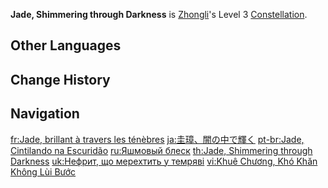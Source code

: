 {{Constellation Infobox
|image       = Constellation Jade, Shimmering through Darkness.png
|description = Increases the Level of [[Dominus Lapidis]] by 3.<br>Maximum upgrade level is 15.
|level       = 3
|character   = Zhongli
|utility1    = Talent Level Increase
|utility2    = Elemental Skill Level Increase
}}
'''Jade, Shimmering through Darkness''' is [[Zhongli]]'s Level 3 [[Constellation]].

==Other Languages==
{{Other Languages
|en      = Jade, Shimmering through Darkness
|zhs     = 圭璋，暝仍不移其晖
|zhs_rm  = Guī Zhāng, Míng Réng Bù Yí Qí Huī
|zht     = 圭璋，暝仍不移其暉
|zht_rm  = Guī Zhāng, Míng Réng Bù Yí Qí Huī
|zh_tl   = Ceremonial Jewel, the Radiance Won't Change After Sunset
|ja      = 圭璋、闇の中で輝く
|ja_rm   = Keishou, Yami no Naka de Kagayaku
|ja_tl   = Ceremonial Jewel, Shining in the Dark
|zhja_note = {{zh|圭璋}}/{{ja|圭璋|tl=square jewel, edge" + "ceremonial jeweled implement.}}
|ko      = 옥그릇・저물어도 사라지지 않는 광채
|ko_rm   = Okgeureut - Jeomul'eodo Sarajiji Anneun Gwangchae
|ko_tl   = Jade Bowl - The Glow that doesn't disappear even when it's Dark
|es      = Jade, el brillo del crepúsculo
|es_tl   = Jade, Twilight's Glow
|fr      = Jade, brillant à travers les ténèbres
|fr_tl   = Jade, Shining through the Darkness
|ru      = Яшмовый блеск
|ru_tl   = Jasper Shimmer
|th      = Jade, Shimmering through Darkness
|vi      = Khuê Chương, Khó Khăn Không Lùi Bước
|vi_tl   = 
|de      = Funkelnd und doch dunkel
|de_tl   = Sparkling and yet Dark
|id      = Jade, Shimmering through Darkness
|pt      = Jade, Cintilando na Escuridão
|pt_tl   = 
|tr      = Karanlıkta Parlayan Yeşim
|tr_tl   = Jade Shining in the Dark
|it      = Giada, luce tra le tenebre
|it_tl   = Jade, Light through the Darkness
}}

==Change History==
{{Change History|1.1}}

==Navigation==
{{Talent Navbox|Zhongli}}

[[fr:Jade, brillant à travers les ténèbres]]
[[ja:圭璋、闇の中で輝く]]
[[pt-br:Jade, Cintilando na Escuridão]]
[[ru:Яшмовый блеск]]
[[th:Jade, Shimmering through Darkness]]
[[uk:Нефрит, що мерехтить у темряві]]
[[vi:Khuê Chương, Khó Khăn Không Lùi Bước]]